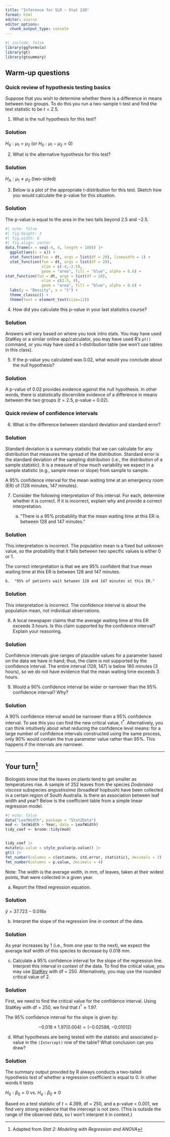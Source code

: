 ```yaml
---
title: "Inference for SLR – Stat 230"
format: html
editor: source
editor_options: 
  chunk_output_type: console
---
```


```r
#| include: false
library(ggformula)
library(gt)
library(gtsummary)
```


## Warm-up questions

### Quick review of hypothesis testing basics

Suppose that you wish to determine whether there is a difference in means between two groups. To do this you run a two-sample t-test and find the test statistic to be $t = 2.5$.

1.  What is the null hypothesis for this test?

::: {.callout-tip collapse="true"}
### Solution
$H_0: \mu_1 = \mu_2$ (or $H_0: \mu_1 - \mu_2 = 0$)
:::


2.  What is the alternative hypothesis for this test?

:::{.callout-tip collapse="true"}
### Solution
$H_A: \mu_1 \neq \mu_2$ (two-sided)
:::

3.  Below is a plot of the appropriate t-distribution for this test. Sketch how you would calculate the p-value for this situation.

:::{.callout-tip collapse="true"}
### Solution
The p-value is equal to the area in the two tails beyond $2.5$ and $-2.5$.
```r
#| echo: false
#| fig.height: 3
#| fig.width: 6
#| fig.align: center
data.frame(x = seq(-4, 4, length = 100)) |>
  ggplot(aes(x = x)) +
  stat_function(fun = dt, args = list(df = 20), linewidth = 1) +
  stat_function(fun = dt, args = list(df = 20),
                xlim = c(-4,-2.5),
                geom = "area", fill = "blue", alpha = 0.6) +
stat_function(fun = dt, args = list(df = 20),
                xlim = c(2.5, 4),
                geom = "area", fill = "blue", alpha = 0.6) +
  labs(y = "Density", x = "t") +
  theme_classic() +
  theme(text = element_text(size=12))
```
:::

4.  How did you calculate this p-value in your last statistics course?

:::{.callout-tip collapse="true"}
### Solution
Answers will vary based on where you took intro stats. You may have used StatKey or a similar online app/calculator, you may have used R's `pt()` command, or you may have used a t-distribution table (we won't use tables in this class).
:::

5.  If the p-value you calculated was 0.02, what would you conclude about the null hypothesis?

:::{.callout-tip collapse="true"}
### Solution
A p-value of 0.02 provides evidence against the null hypothesis. In other words, there is statistically discernible evidence of a difference in means between the two groups ($t=2.5$, p-value = 0.02).
:::

### Quick review of confidence intervals

6.  What is the difference between standard deviation and standard error?

:::{.callout-tip collapse="true"}
### Solution
Standard deviation is a summary statistic that we can calculate for any distribution that measures the spread of the distribution. Standard error is the standard deviation of the sampling distribution (i.e., the distribution of a sample statistic). It is a measure of how much variability we expect in a sample statistic (e.g., sample mean or slope) from sample to sample. 
:::


A 95% confidence interval for the mean waiting time at an emergency room (ER) of (128 minutes, 147 minutes).

7.  Consider the following interpretation of this interval. For each, determine whether it is correct. If it is incorrect, explain why and provide a correct interpretation.

    a.  "There is a 95% probability that the mean waiting time at this ER is between 128 and 147 minutes."

:::{.callout-tip collapse="true"}
### Solution
This interpretation is incorrect. The population mean is a fixed but unknown value, so the probability that it falls between two specific values is either 0 or 1. 

The correct interpretation is that we are 95% confident that true mean waiting time at this ER is between 128 and 147 minutes.
:::


    b.  "95% of patients wait between 128 and 147 minutes at this ER."
    
    
:::{.callout-tip collapse="true"}
### Solution
This interpretation is incorrect. The confidence interval is about the population mean, not individual observations.
:::


8.  A local newspaper claims that the average waiting time at this ER exceeds 3 hours. Is this claim supported by the confidence interval? Explain your reasoning.


:::{.callout-tip collapse="true"}
### Solution
Confidence intervals give ranges of plausible values for a parameter based on the data we have in hand; thus, the claim is not supported by the confidence interval. The entire interval (128, 147) is below 180 minutes (3 hours), so we do not have evidence that the mean waiting time exceeds 3 hours.
:::

9.  Would a 90% confidence interval be wider or narrower than the 95% confidence interval? Why?

:::{.callout-tip collapse="true"}
### Solution
A 90% confidence interval would be narrower than a 95% confidence interval. To see this you can find the new critical value, $t^*$. Alternatively, you can think intuitively about what reducing the confidence level means: for a large number of confidence intervals constructed using the same process, only 90% would contain the true parameter value rather than 95%. This happens if the intervals are narrower.
:::


------------------------------------------------------------------------

## Your turn[^1]

[^1]: Adapted from *Stat 2: Modeling with Regression and ANOVA*

Biologists know that the leaves on plants tend to get smaller as temperatures rise. A sample of 252 leaves from the species *Dodonaea viscosa* subspecies *angustissima* (broadleaf hopbush) have been collected in a certain region of South Australia. Is there an association between leaf width and year? Below is the coefficient table from a simple linear regression model.

```r
#| echo: false
data("LeafWidth", package = "Stat2Data")
mod <- lm(Width ~ Year, data = LeafWidth)
tidy_coef <- broom::tidy(mod)


tidy_coef |> 
mutate(p.value = style_pvalue(p.value)) |>
gt() |> 
fmt_number(columns = c(estimate, std.error, statistic), decimals = 3) |>
fmt_number(columns = p.value, decimals = 4)
```

Note: The width is the average width, in mm, of leaves, taken at their widest points, that were collected in a given year. 

a. Report the fitted regression equation.

:::{.callout-tip collapse="true"}
### Solution
$\hat{y} = 37.723 - 0.018x$
:::


b. Interpret the slope of the regression line in context of the data.

:::{.callout-tip collapse="true"}
### Solution
As year increases by 1 (i.e., from one year to the next), we expect the average leaf width of this species to decrease by 0.018 mm.
:::


c. Calculate a 95% confidence interval for the slope of the regression line. Interpret this interval in context of the data. To find the critical value, you may use [StatKey](https://www.lock5stat.com/StatKey/theoretical_distribution/theoretical_distribution.html#t) with df = 250. Alternatively, you may use the rounded critical value of 2.

:::{.callout-tip collapse="true"}
### Solution
First, we need to find the critical value for the confidence interval. Using StatKey with df = 250, we find that $t^* \approx 1.97$.

The 95% confidence interval for the slope is given by:

$$
-0.018 \pm 1.97(0.004) = (-0.02588, -0.01012)
$$

:::


d. What hypotheses are being tested with the statistic and associated p-value in the `(Intercept)` row of the table? What conclusion can you draw?

:::{.callout-tip collapse="true"}
### Solution
The summary output provided by R always conducts a two-tailed hypothesis test of whether a regression coefficient is equal to 0. In other words it tests

$H_0: \beta_0=0$ vs. $H_a: \beta_0 \ne 0$

Based on a test statistic of $t=4.399$, df = 250, and a p-value < 0.001, we find very strong evidence that the intercept is not zero. (This is outside the range of the observed data, so I won't interpret it in context.)

:::
